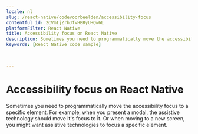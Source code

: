 ```yaml
---
locale: nl
slug: /react-native/codevoorbeelden/accessibility-focus
contentful_id: 2CVmIjZrhJfvHBRyUHQw6L
platformFilter: React Native
title: Accessibility focus on React Native
description: Sometimes you need to programmatically move the accessibility focus to a specific element.
keywords: [React Native code sample]


	
---
```


# Accessibility focus on React Native

Sometimes you need to programmatically move the accessibility focus to a specific element. For example, when you present a modal, the assistive technology should move it's focus to it. Or when moving to a new screen, you might want assistive technologies to focus a specific element.

<CodeSample id="accessibility-focus" locale="nl" platform="react native"/>